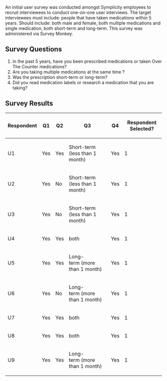 An initial user survey was conducted amongst Symplicity employees to recruit interviewees to conduct one-on-one user interviews.  The target interviewees must include: people that have taken medications within 5 years. Should include: both male and female, both multiple medications and single medication, both short-term and long-term. This survey was administered via Survey Monkey.

==Survey Questions==
#In the past 5 years, have you been prescribed medications or taken Over The Counter medications?
#Are you taking multiple medications at the same time ?
#Was the prescription short-term or long-term?
#Did you read medication labels or research a medication that you are taking?

==Survey Results==

{|
! Respondent
! Q1
! Q2
! Q3
! Q4
! Respondent Selected?
|-
| U1
| Yes
| Yes
| Short-term (less than 1 month)
| Yes
| 1
|-
| U2
| Yes
| No
| Short-term (less than 1 month)
| Yes
| 1
|-
| U3
| Yes
| No
| Short-term (less than 1 month)
| Yes
| 1
|-
| U4
| Yes
| Yes
| both
| Yes
| 1
|-
| U5
| Yes
| Yes
| Long-term (more than 1 month)
| Yes
| 1
|-
| U6
| Yes
| No
| Long-term (more than 1 month)
| Yes
| 1
|-
| U7
| Yes
| Yes
| both
| Yes
| 1
|-
| U8
| Yes
| Yes
| both
| Yes
| 1
|-
| U9
| Yes
| Yes
| Long-term (more than 1 month)
| Yes
| 1
|}